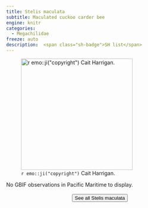 ```yaml
---
title: Stelis maculata
subtitle: Maculated cuckoo carder bee
engine: knitr
categories:
  - Megachilidae
freeze: auto
description:  <span class="sh-badge">SH list</span>
---
```

![`r emo::ji("copyright")` Cait Harrigan.](/files/no_bee.png){height=300}



No GBIF observations in Pacific Maritime to display.
<br><br>
<center>


<a href="NA"><button type="button" class="btn btn-secondary">See all Stelis maculata <i class="fa-solid fa-arrow-up-right-from-square"></i> </button></a>
</center>

